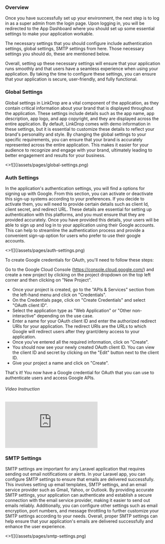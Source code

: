 ### Overview

<p className="mt-4">
  Once you have successfully set up your environment, the next step is to log in
  as a super admin from the login page. Upon logging in, you will be redirected
  to the App Dashboard where you should set up some essential settings to make
  your application workable.
</p>

<p className="my-4">
  The necessary settings that you should configure include authentication
  settings, global settings, SMTP settings from here. Those necessary settings
  you should do, these are mentioned below.
</p>

<p className="mb-6">
  Overall, setting up these necessary settings will ensure that your application
  runs smoothly and that users have a seamless experience when using your
  application. By taking the time to configure these settings, you can ensure
  that your application is secure, user-friendly, and fully functional.
</p>

### Global Settings


<p className="my-4">
  Global settings in LinkDrop are a vital component of the application, as they
  contain critical information about your brand that is displayed throughout the
  application. These settings include details such as the app name, app
  description, app logo, and app copyright, and they are displayed across the
  entire application. By default, LinkDrop comes with demo information in these
  settings, but it is essential to customize these details to reflect your
  brand's personality and style. By changing the global settings to your
  specific requirements, you can ensure that your brand is accurately
  represented across the entire application. This makes it easier for your
  audience to recognize and engage with your brand, ultimately leading to better
  engagement and results for your business.
</p>

<Card image>
  <>![](/assets/pages/global-settings.png)</>
</Card>

### Auth Settings

<p className="my-4">
  In the application's authentication settings, you will find a options for
  signing up with Google. From this section, you can activate or deactivate this
  sign-up systems according to your preferences. If you decide to activate them,
  you will need to provide certain details such as client Id, client secret, and
  redirect URL. These details are essential for setting up authentication with
  this platforms, and you must ensure that they are provided accurately. Once
  you have provided this details, your users will be able to sign up and log in
  to your application using their Google accounts. This can help to streamline
  the authentication process and provide a convenient sign-up option for users
  who prefer to use their google accounts.
</p>

<Card image>
  <>![](/assets/pages/auth-settings.png)</>
</Card>

To create Google credentials for OAuth, you'll need to follow these steps:

Go to the Google Cloud Console (https://console.cloud.google.com/) and create a new project by clicking on the project dropdown on the top left corner and then clicking on "New Project".

<ul class="list-decimal pl-6 py-4">
  <li className="py-1.5">
    Once your project is created, go to the "APIs & Services" section from the
    left-hand menu and click on "Credentials".
  </li>
  <li className="py-1.5">
    On the Credentials page, click on "Create Credentials" and select "OAuth
    client ID".
  </li>
  <li className="py-1.5">
    Select the application type as "Web Application" or "Other non-interactive"
    depending on the use case.
  </li>
  <li className="py-1.5">
    Enter a name for your OAuth client ID and enter the authorized redirect URIs
    for your application. The redirect URIs are the URLs to which Google will
    redirect users after they grant/deny access to your application.
  </li>
  <li className="py-1.5">
    Once you've entered all the required information, click on "Create".
  </li>
  <li className="py-1.5">
    You should now see your newly created OAuth client ID. You can view the
    client ID and secret by clicking on the "Edit" button next to the client ID.
  </li>
  <li className="py-1.5">Give your project a name and click on "Create".</li>
</ul>

<p>
  That's it! You now have a Google credential for OAuth that you can use to
  authenticate users and access Google APIs.
</p>

<h6 className="font-bold text-lg mt-2 mb-2 text-gray-950">Video Instruction</h6>
<div className="border border-2 border-gray-300 rounded-md overflow-hidden">
  <div className="relative pb-[56.25%] h-0">
    <iframe
      frameborder="0"
      allowfullscreen
      mozallowfullscreen
      webkitallowfullscreen
      src="https://www.loom.com/embed/23cb9b03a4dd4692a96c4856785928b2?hide_owner=true&hide_share=true&hide_title=true&hideEmbedTopBar=true"
      className=" absolute top-0 left-0 w-full h-full"
    ></iframe>
  </div>
</div>

### SMTP Settings

<p className="my-4">
  SMTP settings are important for any Laravel application that requires sending
  out email notifications or alerts. In your Laravel app, you can configure SMTP
  settings to ensure that emails are delivered successfully. This involves
  setting up email templates, SMTP settings, and an email service provider such
  as Gmail, Yahoo, or Outlook. By providing accurate SMTP settings, your
  application can authenticate and establish a secure connection with the email
  service provider, making it easier to send out emails reliably. Additionally,
  you can configure other settings such as email encryption, port numbers, and
  message throttling to further customize your SMTP settings according to your
  needs. Overall, proper SMTP settings can help ensure that your application's
  emails are delivered successfully and enhance the user experience.
</p>

<Card image>
  <>![](/assets/pages/smtp-settings.png)</>
</Card>
